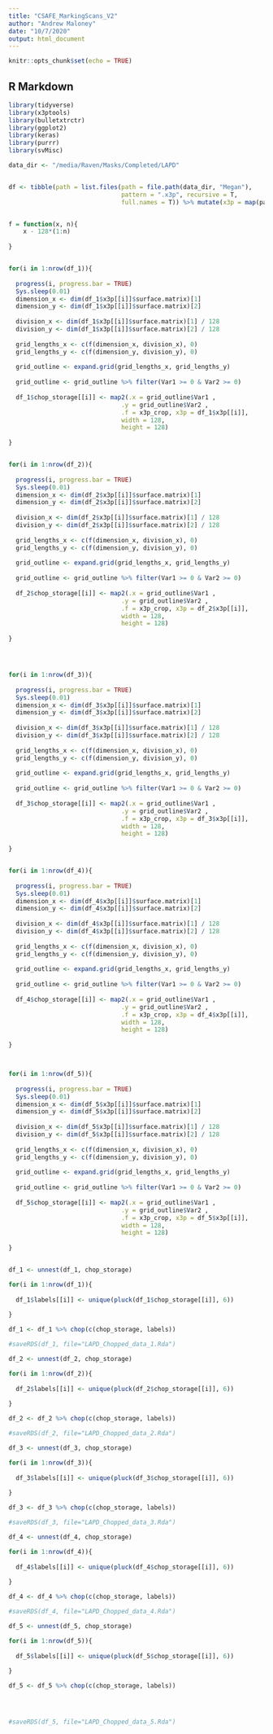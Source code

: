 ```yaml
---
title: "CSAFE_MarkingScans_V2"
author: "Andrew Maloney"
date: "10/7/2020"
output: html_document
---
```


```r
knitr::opts_chunk$set(echo = TRUE)
```

## R Markdown

```r

library(tidyverse)
library(x3ptools)
library(bulletxtrctr)
library(ggplot2)
library(keras)
library(purrr)
library(svMisc)

```

```r

data_dir <- "/media/Raven/Masks/Completed/LAPD"


df <- tibble(path = list.files(path = file.path(data_dir, "Megan"), 
                               pattern = ".x3p", recursive = T, 
                               full.names = T)) %>% mutate(x3p = map(path, read_x3p))



```

```r


f = function(x, n){
    x - 128*(1:n)
  
}


for(i in 1:nrow(df_1)){
  
  progress(i, progress.bar = TRUE)
  Sys.sleep(0.01)
  dimension_x <- dim(df_1$x3p[[i]]$surface.matrix)[1]
  dimension_y <- dim(df_1$x3p[[i]]$surface.matrix)[2]
  
  division_x <- dim(df_1$x3p[[i]]$surface.matrix)[1] / 128
  division_y <- dim(df_1$x3p[[i]]$surface.matrix)[2] / 128
  
  grid_lengths_x <- c(f(dimension_x, division_x), 0)
  grid_lengths_y <- c(f(dimension_y, division_y), 0)
  
  grid_outline <- expand.grid(grid_lengths_x, grid_lengths_y)
  
  grid_outline <- grid_outline %>% filter(Var1 >= 0 & Var2 >= 0)
  
  df_1$chop_storage[[i]] <- map2(.x = grid_outline$Var1 ,
                               .y = grid_outline$Var2 ,
                               .f = x3p_crop, x3p = df_1$x3p[[i]],
                               width = 128,
                               height = 128)
  
}



```

```r


for(i in 1:nrow(df_2)){
  
  progress(i, progress.bar = TRUE)
  Sys.sleep(0.01)
  dimension_x <- dim(df_2$x3p[[i]]$surface.matrix)[1]
  dimension_y <- dim(df_2$x3p[[i]]$surface.matrix)[2]
  
  division_x <- dim(df_2$x3p[[i]]$surface.matrix)[1] / 128
  division_y <- dim(df_2$x3p[[i]]$surface.matrix)[2] / 128
  
  grid_lengths_x <- c(f(dimension_x, division_x), 0)
  grid_lengths_y <- c(f(dimension_y, division_y), 0)
  
  grid_outline <- expand.grid(grid_lengths_x, grid_lengths_y)
  
  grid_outline <- grid_outline %>% filter(Var1 >= 0 & Var2 >= 0)
  
  df_2$chop_storage[[i]] <- map2(.x = grid_outline$Var1 ,
                               .y = grid_outline$Var2 ,
                               .f = x3p_crop, x3p = df_2$x3p[[i]],
                               width = 128,
                               height = 128)
  
}





```

```r



for(i in 1:nrow(df_3)){
  
  progress(i, progress.bar = TRUE)
  Sys.sleep(0.01)
  dimension_x <- dim(df_3$x3p[[i]]$surface.matrix)[1]
  dimension_y <- dim(df_3$x3p[[i]]$surface.matrix)[2]
  
  division_x <- dim(df_3$x3p[[i]]$surface.matrix)[1] / 128
  division_y <- dim(df_3$x3p[[i]]$surface.matrix)[2] / 128
  
  grid_lengths_x <- c(f(dimension_x, division_x), 0)
  grid_lengths_y <- c(f(dimension_y, division_y), 0)
  
  grid_outline <- expand.grid(grid_lengths_x, grid_lengths_y)
  
  grid_outline <- grid_outline %>% filter(Var1 >= 0 & Var2 >= 0)
  
  df_3$chop_storage[[i]] <- map2(.x = grid_outline$Var1 ,
                               .y = grid_outline$Var2 ,
                               .f = x3p_crop, x3p = df_3$x3p[[i]],
                               width = 128,
                               height = 128)
  
}



```

```r



for(i in 1:nrow(df_4)){
  
  progress(i, progress.bar = TRUE)
  Sys.sleep(0.01)
  dimension_x <- dim(df_4$x3p[[i]]$surface.matrix)[1]
  dimension_y <- dim(df_4$x3p[[i]]$surface.matrix)[2]
  
  division_x <- dim(df_4$x3p[[i]]$surface.matrix)[1] / 128
  division_y <- dim(df_4$x3p[[i]]$surface.matrix)[2] / 128
  
  grid_lengths_x <- c(f(dimension_x, division_x), 0)
  grid_lengths_y <- c(f(dimension_y, division_y), 0)
  
  grid_outline <- expand.grid(grid_lengths_x, grid_lengths_y)
  
  grid_outline <- grid_outline %>% filter(Var1 >= 0 & Var2 >= 0)
  
  df_4$chop_storage[[i]] <- map2(.x = grid_outline$Var1 ,
                               .y = grid_outline$Var2 ,
                               .f = x3p_crop, x3p = df_4$x3p[[i]],
                               width = 128,
                               height = 128)
  
}




```

```r

for(i in 1:nrow(df_5)){
  
  progress(i, progress.bar = TRUE)
  Sys.sleep(0.01)
  dimension_x <- dim(df_5$x3p[[i]]$surface.matrix)[1]
  dimension_y <- dim(df_5$x3p[[i]]$surface.matrix)[2]
  
  division_x <- dim(df_5$x3p[[i]]$surface.matrix)[1] / 128
  division_y <- dim(df_5$x3p[[i]]$surface.matrix)[2] / 128
  
  grid_lengths_x <- c(f(dimension_x, division_x), 0)
  grid_lengths_y <- c(f(dimension_y, division_y), 0)
  
  grid_outline <- expand.grid(grid_lengths_x, grid_lengths_y)
  
  grid_outline <- grid_outline %>% filter(Var1 >= 0 & Var2 >= 0)
  
  df_5$chop_storage[[i]] <- map2(.x = grid_outline$Var1 ,
                               .y = grid_outline$Var2 ,
                               .f = x3p_crop, x3p = df_5$x3p[[i]],
                               width = 128,
                               height = 128)
  
}



```



```r

df_1 <- unnest(df_1, chop_storage)

for(i in 1:nrow(df_1)){
  
  df_1$labels[[i]] <- unique(pluck(df_1$chop_storage[[i]], 6)) 
  
}

df_1 <- df_1 %>% chop(c(chop_storage, labels))

#saveRDS(df_1, file="LAPD_Chopped_data_1.Rda")
```

```r


df_2 <- unnest(df_2, chop_storage)

for(i in 1:nrow(df_2)){
  
  df_2$labels[[i]] <- unique(pluck(df_2$chop_storage[[i]], 6)) 
  
}

df_2 <- df_2 %>% chop(c(chop_storage, labels))

#saveRDS(df_2, file="LAPD_Chopped_data_2.Rda")


```

```r

df_3 <- unnest(df_3, chop_storage)

for(i in 1:nrow(df_3)){
  
  df_3$labels[[i]] <- unique(pluck(df_3$chop_storage[[i]], 6)) 
  
}

df_3 <- df_3 %>% chop(c(chop_storage, labels))

#saveRDS(df_3, file="LAPD_Chopped_data_3.Rda")

```

```r


df_4 <- unnest(df_4, chop_storage)

for(i in 1:nrow(df_4)){
  
  df_4$labels[[i]] <- unique(pluck(df_4$chop_storage[[i]], 6)) 
  
}

df_4 <- df_4 %>% chop(c(chop_storage, labels))

#saveRDS(df_4, file="LAPD_Chopped_data_4.Rda")


```

```r




df_5 <- unnest(df_5, chop_storage)

for(i in 1:nrow(df_5)){
  
  df_5$labels[[i]] <- unique(pluck(df_5$chop_storage[[i]], 6)) 
  
}

df_5 <- df_5 %>% chop(c(chop_storage, labels))




#saveRDS(df_5, file="LAPD_Chopped_data_5.Rda")




```













